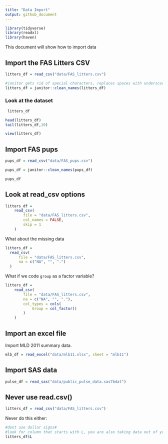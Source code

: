 ```yaml
---
title: "Data Import"
output: github_document
---
```


```r
library(tidyverse)
library(readxl)
library(haven)
```


This document will show how to import data

## Import the FAS Litters CSV
```r
litters_df = read_csv("data/FAS_litters.csv")

#janitor gets rid of special characters, replaces spaces with underscores, etc#
litters_df = janitor::clean_names(litters_df)
```

### Look at the dataset

```r
 litters_df

head(litters_df)
tail(litters_df,10)
```
 
```r
view(litters_df)
```

## Import FAS pups

```r
pups_df = read_csv("data/FAS_pups.csv")

pups_df = janitor::clean_names(pups_df)

pups_df
```

## Look at read_csv options

```r
litters_df = 
    read_csv(
        file = "data/FAS_litters.csv",
        col_names = FALSE,
        skip = 1
    )
```


What about the missing data

```r
litters_df =
  read_csv(
      file = "data/FAS_litters.csv",
      na = c("NA", "", ".")
  )
```


What if we code `group` as a factor variable?

```r
litters_df = 
    read_csv(
        file = "data/FAS_litters.csv",
        na = c("NA", "", "."),
        col_types = cols(
            Group = col_factor()
        ) 
    )
```


## Import an excel file

Import MLD 2011 summary data.

```r
mlb_df = read_excel("data/mlb11.xlsx", sheet = "mlb11")
```

## Import SAS data

```r
pulse_df = read_sas("data/public_pulse_data.sas7bdat")
```

## Never use read.csv()

```r
litters_df = read_csv("data/FAS_litters.csv")
```

Never do this either:
```r
#dont use dollar signs#
#look for column that starts with L, you are also taking data out of your dataset, which you should never do#
litters_df$L
```



